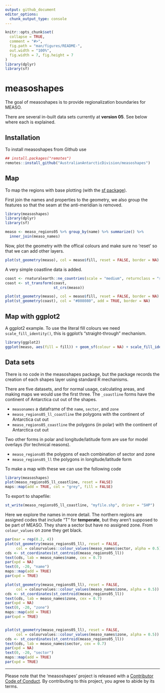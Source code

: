 ```yaml
---
output: github_document
editor_options: 
  chunk_output_type: console
---
```


<!-- README.md is generated from README.Rmd. Please edit that file -->

```r
knitr::opts_chunk$set(
  collapse = TRUE,
  comment = "#>",
  fig.path = "man/figures/README-",
  out.width = "100%",
  fig.width = 7, fig.height = 7
)
library(dplyr)
library(sf)

```
# measoshapes

The goal of measoshapes is to provide regionalization boundaries for MEASO. 

There are several in-built data sets currently at **version 05**. See below where each is explained. 

## Installation

To install measoshapes from Github use

```R
## install.packages("remotes")
remotes::install_github("AustralianAntarcticDivision/measoshapes")
```

## Map

To map the regions with base plotting (with the [sf package](https://r-spatial.github.io/sf)). 

First join the names and properties to the geometry, we also group the features so that the seam at the anti-meridian is
removed. 

```r
library(measoshapes)
library(dplyr)
library(sf)

measo <- measo_regions05 %>% group_by(name) %>% summarize() %>% 
  inner_join(measo_names)

```

Now, plot the geometry with the offical colours and make sure no 'reset' so that we can add other layers. 

```r
plot(st_geometry(measo), col = measo$fill, reset = FALSE, border = NA)
```

A very simple coastline data is added. 

```r
coast <- rnaturalearth::ne_countries(scale = "medium", returnclass = "sf") %>% dplyr::filter(sovereignt == "Antarctica")
coast <- st_transform(coast, 
                      st_crs(measo))

plot(st_geometry(measo), col = measo$fill, reset = FALSE, border = NA)
plot(st_geometry(coast), col = "#808080", add = TRUE, border = NA)


```

## Map with ggplot2

A ggplot2 example. To use the literal fill colours we need `scale_fill_identity()`, this is ggplot's "straight-through" mechanism. 


```r

library(ggplot2)
ggplot(measo, aes(fill = fill)) + geom_sf(colour = NA) + scale_fill_identity() + geom_sf(data = coast, aes(fill = NULL))

```

## Data sets

There is no code in the measoshapes package, but the package records the creation of
each shapes layer using standard R mechanisms. 

There are five datasets, and for normal usage, calculating areas, and making maps we would use the first three. The `_coastline` forms have the continent of Antarctica cut out of the shapes. 


* `measonames` a dataframe of the `name`, `sector`, and `zone`
* `measo_regions05_ll_coastline` the polygons with the continent of Antarctica cut out
* `measo_regions05_coastline` the polygons (in polar) with the continent of Antarctica cut out

Two other forms in polar and longitude/latitude form are use for model overlays (for technical reasons). 

* `measo_regions05` the polygons of each combination of sector and zone
* `measo_regions05_ll` the polygons in longitude/latitude form


To make a map with these we can use the following code

```r
library(measoshapes)
plot(measo_regions05_ll_coastline, reset = FALSE)
maps::map(add = TRUE, col = "grey", fill = FALSE)
```




To export to shapefile: 


```r
st_write(measo_regions05_ll_coastline, "myfile.shp", driver = "SHP")
```


Here we explore the names in more detail. The northern regions are assigned codes that include "T" for **temperate**, but they aren't supposed to be part of MEASO. They share a sector but have no assigned zone. From `colour_values` on zone they get black. 

```r
par(mar = rep(0.2, 4))
plot(st_geometry(measo_regions05_ll), reset = FALSE, 
     col = colourvalues::colour_values(measo_names$sector, alpha = 0.5))
cds <- st_coordinates(st_centroid(measo_regions05_ll))
text(cds, lab = measo_names$name, cex = 0.7)
par(xpd = NA)
text(0, -20, "name")
maps::map(add = TRUE)
par(xpd = TRUE)

plot(st_geometry(measo_regions05_ll), reset = FALSE, 
     col = colourvalues::colour_values(measo_names$zone, alpha = 0.5))
cds <- st_coordinates(st_centroid(measo_regions05_ll))
text(cds, lab = measo_names$zone, cex = 0.7)
par(xpd = NA)
text(0, -20, "zone")
maps::map(add = TRUE)
par(xpd = TRUE)


plot(st_geometry(measo_regions05_ll), reset = FALSE, 
     col = colourvalues::colour_values(measo_names$zone, alpha = 0.5))
cds <- st_coordinates(st_centroid(measo_regions05_ll))
text(cds, lab = measo_names$sector, cex = 0.7)
par(xpd = NA)
text(0, -20, "sector")
maps::map(add = TRUE)
par(xpd = TRUE)

```

---

Please note that the 'measoshapes' project is released with a
[Contributor Code of Conduct](CODE_OF_CONDUCT.md).
  By contributing to this project, you agree to abide by its terms.


